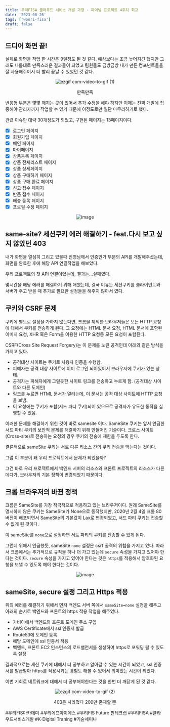 ```yaml
---
title: 우리FISA 클라우드 서비스 개발 과정 - 파이널 프로젝트 4주차 회고
date: '2023-08-26'
tags: ['woori-fisa']
draft: false
---
```


## 드디어 화면 끝!

실제로 화면을 작업 한 시간은 9일정도 된 것 같다. 예상보다는 조금 늦어지긴 했지만
그래도 나름대로 만족스러운 결과물이 되었고 팀원들도 금방금방 내가 만든 컴포넌트들을
잘 사용해주어서 더 빨리 끝날 수 있었던 것 같다.

<div align="center">

![ezgif com-video-to-gif (1)](https://github.com/Jiyun-Parkk/dev-blog/assets/72537762/966444e3-0633-4c6c-81ec-be92b0eab630)

<figcaption>만족만족</figcaption>

</div>

반응형 부분은 몇몇 깨지는 곳이 있어서 추가 수정을 해야 하지만 이제는 진짜 개발에 집중해야 관리자까지 작업할 수 있기 때문에 이정도로만 일단 마무리하기로 했다.

관련 이슈만 대략 30개정도가 되었고, 구현된 페이지는 13페이지이다.

- [x] 로그인 페이지
- [x] 회원가입 페이지
- [x] 메인 페이지
- [x] 마이페이지
- [x] 상품등록 페이지
- [x] 상품 전체리스트 페이지
- [x] 상품 상세페이지
- [x] 상품 구매하기 페이지
- [x] 상품 구매 완료 페이지
- [x] 신고 접수 페이지
- [x] 반품 접수 페이지
- [x] 배송 등록 페이지
- [x] 프로필 수정 페이지

<div align="center">

![image](https://github.com/Jiyun-Parkk/dev-blog/assets/72537762/43bf00d7-0046-48a6-8c8a-8c2cd710ca26)

</div>

## same-site? 세션쿠키 에러 해결하기 - feat.다시 보고 싶지 않았던 403

내가 화면을 열심히 그리고 있을때 진영님께서 인증인가 부분의 API를 개발해주셨는데, 화면을 완료한 후에 해당 API 연결작업을 해보았다.

우리 프로젝트의 첫 API 연결이었는데, 결과는...실패였다.

몇시간을 해당 에러를 해결하기 위해 애썼는데, 결국 이유는 세션쿠키를 클라이언트와 서버가 주고 받을 때 추가로 필요한 설정들을 해주지 않아서 였다.

## 쿠키와 CSRF 문제

쿠키에 별도로 설정을 가하지 않는다면, 크롬을 제외한 브라우저들은 모든 HTTP 요청에 대해서 쿠키를 전송하게 된다. 그 요청에는 HTML 문서 요청, HTML 문서에 포함된 이미지 요청, XHR 혹은 Form을 이용한 HTTP 요청등 모든 요청이 포함된다.

CSRF(Cross Site Request Forgery)는 이 문제를 노린 공격인데 아래와 같은 방식을 가지고 있다.

- 공격대상 사이트는 쿠키로 사용자 인증을 수행함.
- 피해자는 공격 대상 사이트에 이미 로그인 되어있어서 브라우저에 쿠키가 있는 상태.
- 공격자는 피해자에게 그럴듯한 사이트 링크를 전송하고 누르게 함. (공격대상 사이트와 다른 도메인)
- 링크를 누르면 HTML 문서가 열리는데, 이 문서는 공격 대상 사이트에 HTTP 요청을 보냄.
- 이 요청에는 쿠키가 포함(서드 파티 쿠키)되어 있으므로 공격자가 유도한 동작을 실행할 수 있음.

이러한 문제를 해결하기 위한 것이 바로 samesite 이다. SameSite 쿠키는 앞서 언급한 서드 파티 쿠키의 보안적 문제를 해결하기 위해 만들어진 기술이다. 크로스 사이트(Cross-site)로 전송하는 요청의 경우 쿠키의 전송에 제한을 두도록 한다.

결론적으로 sameSite 쿠키는 서로 다른 리소스 간의 쿠키 전송을 막는다는 것이다.

그럼 이 부분이 왜 우리 프로젝트에서 문제가 되었을까?

그건 바로 우리 프로젝트에서 백엔드 서버의 리소스와 프론트 프로젝트의 리소스가 다른데다가, 브라우저의 기본 정책이 변경되었기 때문이다.

## 크롬 브라우저의 바뀐 정책

크롬은 SameSite를 가장 적극적으로 적용하고 있는 브라우저이다. 원래 SameSite를 명시하지 않은 쿠키는 SameSite가 None으로 동작했지만, 2020년 2월 4일 크롬 80 버전이 배포되면서 SameSite의 기본값이 Lax로 변경되었고, 서드 파티 쿠키는 전송할 수 없게 된 것이다.

이 sameSite를 `none`으로 설정하면 서트 파티의 쿠키를 전송할 수 있게 된다.

그런데 위에서 언급했듯, sameSite `none` 설정은 csrf 공격의 위험을 가지고 있다. 따라서 크롬에서는 추가적으로 규칙을 하나 더 가고 있는데 `secure` 속성을 가지고 있어야 한다는 것이다. `secure` 속성을 가지고 있어야 한다는 것은 `https`를 적용해서 암호화된 요청을 보낼 수 있도록 해야 한다는 것이다.

<div align="center">

![image](https://github.com/Jiyun-Parkk/dev-blog/assets/72537762/0ff8a31a-6c3f-474c-9439-7305b0634eb7)

</div>

## sameSite, secure 설정 그리고 Https 적용

위의 에러를 해결하기 위해서 먼저 백엔드 서버 쪽에서 `sameSite=none` 설정을 해주고 아래의 순서로 백엔드와 프론트의 https 적용 작업을 해주었다.

- 가비아에서 백엔드와 프론트 도메인 주소 구입
- AWS Certificate에서 ssl 인증서 발급
- Route53에 도메인 등록
- 해당 도메인에 ssl 인증서 적용
- 백엔드, 프론트 EC2 인스턴스의 로드밸런서를 생성하여 https로 포워딩 될 수 있도록 설정

결과적으로는 세션 쿠키에 대해서 더 공부하고 알아갈 수 있는 시간이 되었고, ssl 인증서를 발급받아 https를 적용시키는 경험도 해볼 수 있어서 의미있는 시간이 되었다.

이번 기회로 네트워크에 대해서 더 공부해야한다는 것을 한번 더 깨닫게 된 것 같다.

<div align="center">

![ezgif com-video-to-gif (2)](https://github.com/Jiyun-Parkk/dev-blog/assets/72537762/6e7d8ecd-6dd8-4219-9e47-5a41a715f007)

<figcaption>403은 사라졌다 200만 존재할 뿐</figcaption>

</div>

#우리FIS아카데미 #우리에프아이에스 #우리FIS Future 핀테크랩 #우리FISA #클라우드서비스개발 #K-Digital Traning #기술세미나
